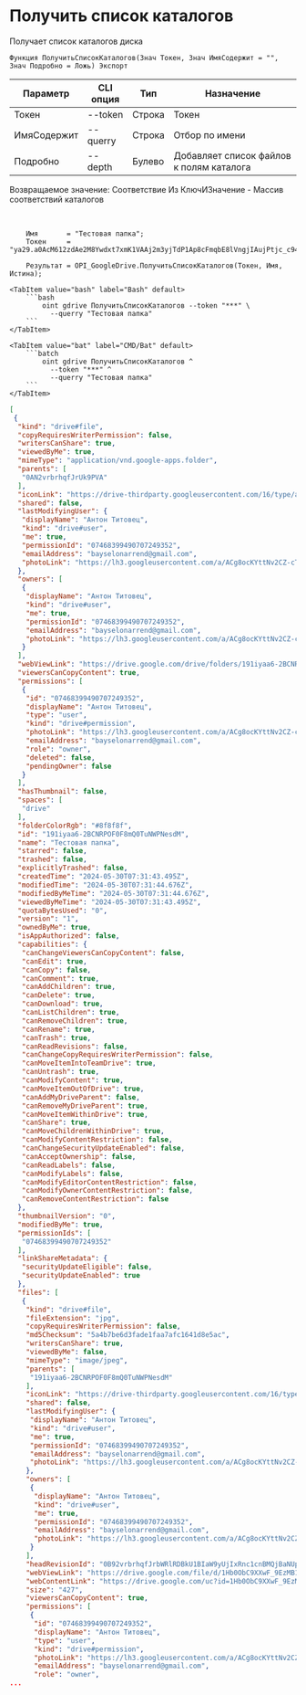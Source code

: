 ﻿---
sidebar_position: 2
---


# Получить список каталогов
 Получает список каталогов диска



`Функция ПолучитьСписокКаталогов(Знач Токен, Знач ИмяСодержит = "", Знач Подробно = Ложь) Экспорт`

  | Параметр | CLI опция | Тип | Назначение |
  |-|-|-|-|
  | Токен | --token | Строка | Токен |
  | ИмяСодержит | --querry | Строка | Отбор по имени |
  | Подробно | --depth | Булево | Добавляет список файлов к полям каталога |

  
  Возвращаемое значение:   Соответствие Из КлючИЗначение - Массив соответствий каталогов

<br/>




```bsl title="Пример кода"
    Имя       = "Тестовая папка";
    Токен     = "ya29.a0AcM612zdAe2M8Ywdxt7xmK1VAAj2m3yjTdP1Ap8cFmqbE8lVngjIAujPtjc_c94MCuKNLfn7MSssBd6NfMXDQDrHMUv7Fgjp7cjuXk68n...";

    Результат = OPI_GoogleDrive.ПолучитьСписокКаталогов(Токен, Имя, Истина);
```
    

 <Tabs>
  
    <TabItem value="bash" label="Bash" default>
        ```bash
            oint gdrive ПолучитьСписокКаталогов --token "***" \
              --querry "Тестовая папка"
        ```
    </TabItem>
  
    <TabItem value="bat" label="CMD/Bat" default>
        ```batch
            oint gdrive ПолучитьСписокКаталогов ^
              --token "***" ^
              --querry "Тестовая папка"
        ```
    </TabItem>
</Tabs>


```json title="Результат"
[
 {
  "kind": "drive#file",
  "copyRequiresWriterPermission": false,
  "writersCanShare": true,
  "viewedByMe": true,
  "mimeType": "application/vnd.google-apps.folder",
  "parents": [
   "0AN2vrbrhqfJrUk9PVA"
  ],
  "iconLink": "https://drive-thirdparty.googleusercontent.com/16/type/application/vnd.google-apps.folder",
  "shared": false,
  "lastModifyingUser": {
   "displayName": "Антон Титовец",
   "kind": "drive#user",
   "me": true,
   "permissionId": "07468399490707249352",
   "emailAddress": "bayselonarrend@gmail.com",
   "photoLink": "https://lh3.googleusercontent.com/a/ACg8ocKYttNv2CZ-cTTuE90Zmht_PwnGc0YnjM1IUllXsTVORfZFVPU=s64"
  },
  "owners": [
   {
    "displayName": "Антон Титовец",
    "kind": "drive#user",
    "me": true,
    "permissionId": "07468399490707249352",
    "emailAddress": "bayselonarrend@gmail.com",
    "photoLink": "https://lh3.googleusercontent.com/a/ACg8ocKYttNv2CZ-cTTuE90Zmht_PwnGc0YnjM1IUllXsTVORfZFVPU=s64"
   }
  ],
  "webViewLink": "https://drive.google.com/drive/folders/191iyaa6-2BCNRPOF0F8mQ0TuNWPNesdM",
  "viewersCanCopyContent": true,
  "permissions": [
   {
    "id": "07468399490707249352",
    "displayName": "Антон Титовец",
    "type": "user",
    "kind": "drive#permission",
    "photoLink": "https://lh3.googleusercontent.com/a/ACg8ocKYttNv2CZ-cTTuE90Zmht_PwnGc0YnjM1IUllXsTVORfZFVPU=s64",
    "emailAddress": "bayselonarrend@gmail.com",
    "role": "owner",
    "deleted": false,
    "pendingOwner": false
   }
  ],
  "hasThumbnail": false,
  "spaces": [
   "drive"
  ],
  "folderColorRgb": "#8f8f8f",
  "id": "191iyaa6-2BCNRPOF0F8mQ0TuNWPNesdM",
  "name": "Тестовая папка",
  "starred": false,
  "trashed": false,
  "explicitlyTrashed": false,
  "createdTime": "2024-05-30T07:31:43.495Z",
  "modifiedTime": "2024-05-30T07:31:44.676Z",
  "modifiedByMeTime": "2024-05-30T07:31:44.676Z",
  "viewedByMeTime": "2024-05-30T07:31:43.495Z",
  "quotaBytesUsed": "0",
  "version": "1",
  "ownedByMe": true,
  "isAppAuthorized": false,
  "capabilities": {
   "canChangeViewersCanCopyContent": false,
   "canEdit": true,
   "canCopy": false,
   "canComment": true,
   "canAddChildren": true,
   "canDelete": true,
   "canDownload": true,
   "canListChildren": true,
   "canRemoveChildren": true,
   "canRename": true,
   "canTrash": true,
   "canReadRevisions": false,
   "canChangeCopyRequiresWriterPermission": false,
   "canMoveItemIntoTeamDrive": true,
   "canUntrash": true,
   "canModifyContent": true,
   "canMoveItemOutOfDrive": true,
   "canAddMyDriveParent": false,
   "canRemoveMyDriveParent": true,
   "canMoveItemWithinDrive": true,
   "canShare": true,
   "canMoveChildrenWithinDrive": true,
   "canModifyContentRestriction": false,
   "canChangeSecurityUpdateEnabled": false,
   "canAcceptOwnership": false,
   "canReadLabels": false,
   "canModifyLabels": false,
   "canModifyEditorContentRestriction": false,
   "canModifyOwnerContentRestriction": false,
   "canRemoveContentRestriction": false
  },
  "thumbnailVersion": "0",
  "modifiedByMe": true,
  "permissionIds": [
   "07468399490707249352"
  ],
  "linkShareMetadata": {
   "securityUpdateEligible": false,
   "securityUpdateEnabled": true
  },
  "files": [
   {
    "kind": "drive#file",
    "fileExtension": "jpg",
    "copyRequiresWriterPermission": false,
    "md5Checksum": "5a4b7be6d3fade1faa7afc1641d8e5ac",
    "writersCanShare": true,
    "viewedByMe": false,
    "mimeType": "image/jpeg",
    "parents": [
     "191iyaa6-2BCNRPOF0F8mQ0TuNWPNesdM"
    ],
    "iconLink": "https://drive-thirdparty.googleusercontent.com/16/type/image/jpeg",
    "shared": false,
    "lastModifyingUser": {
     "displayName": "Антон Титовец",
     "kind": "drive#user",
     "me": true,
     "permissionId": "07468399490707249352",
     "emailAddress": "bayselonarrend@gmail.com",
     "photoLink": "https://lh3.googleusercontent.com/a/ACg8ocKYttNv2CZ-cTTuE90Zmht_PwnGc0YnjM1IUllXsTVORfZFVPU=s64"
    },
    "owners": [
     {
      "displayName": "Антон Титовец",
      "kind": "drive#user",
      "me": true,
      "permissionId": "07468399490707249352",
      "emailAddress": "bayselonarrend@gmail.com",
      "photoLink": "https://lh3.googleusercontent.com/a/ACg8ocKYttNv2CZ-cTTuE90Zmht_PwnGc0YnjM1IUllXsTVORfZFVPU=s64"
     }
    ],
    "headRevisionId": "0B92vrbrhqfJrbWRlRDBkU1BIaW9yUjIxRnc1cnBMQjBaNUpnPQ",
    "webViewLink": "https://drive.google.com/file/d/1Hb0ObC9XXwF_9EzMB1JsNQiyqhqUV153/view?usp=drivesdk",
    "webContentLink": "https://drive.google.com/uc?id=1Hb0ObC9XXwF_9EzMB1JsNQiyqhqUV153&export=download",
    "size": "427",
    "viewersCanCopyContent": true,
    "permissions": [
     {
      "id": "07468399490707249352",
      "displayName": "Антон Титовец",
      "type": "user",
      "kind": "drive#permission",
      "photoLink": "https://lh3.googleusercontent.com/a/ACg8ocKYttNv2CZ-cTTuE90Zmht_PwnGc0YnjM1IUllXsTVORfZFVPU=s64",
      "emailAddress": "bayselonarrend@gmail.com",
      "role": "owner",
...
```
